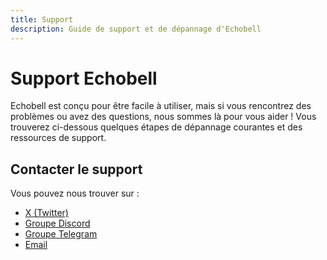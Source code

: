 ```yaml
---
title: Support
description: Guide de support et de dépannage d'Echobell
---
```


# Support Echobell

Echobell est conçu pour être facile à utiliser, mais si vous rencontrez des problèmes ou avez des questions, nous sommes là pour vous aider ! Vous trouverez ci-dessous quelques étapes de dépannage courantes et des ressources de support.

## Contacter le support

Vous pouvez nous trouver sur :

- [X (Twitter)](https://x.com/EchobellApp)
- [Groupe Discord](https://discord.gg/s4JqfrgccJ)
- [Groupe Telegram](https://t.me/EchobellGroup)
- [Email](mailto:echobell@weelone.com)
